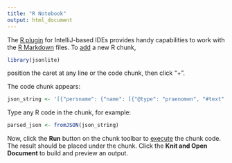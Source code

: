 ```yaml
---
title: "R Notebook"
output: html_document
---
```


The [R plugin](https://www.jetbrains.com/help/pycharm/r-plugin-support.html) for IntelliJ-based IDEs provides
handy capabilities to work with the [R Markdown](https://www.jetbrains.com/help/pycharm/r-markdown.html) files.
To [add](https://www.jetbrains.com/help/pycharm/r-markdown.html#add-code-chunk) a new R chunk,
```r
library(jsonlite)

```
position the caret at any line or the code chunk, then click "+".

The code chunk appears:
```r
json_string <- '[{"persname": {"name": [{"@type": "praenomen", "#text": "C."}, {"@type": "nomen", "#text": "Iulius"}, {"@type": "cognomen", "#text": "Capito*"}]}, "@sex": "M", "@{http://www.w3.org/XML/1998/namespace}id": "HD057920_1"}, {"persname": {"name": [{"@type": "praenomen", "#text": "C."}, {"@type": "nomen", "#text": "Iulius"}, {"@type": "cognomen", "#text": "Maximus+"}]}, "@sex": "M", "@{http://www.w3.org/XML/1998/namespace}id": "HD057920_2"}]'

```

Type any R code in the chunk, for example:
```r
parsed_json <- fromJSON(json_string)
```

Now, click the **Run** button on the chunk toolbar to [execute](https://www.jetbrains.com/help/pycharm/r-markdown.html#run-r-code) the chunk code. The result should be placed under the chunk.
Click the **Knit and Open Document** to build and preview an output.